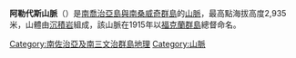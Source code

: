 {{Infobox mountain
| name = 阿勒代斯山脈
| native_name = Allardyce Range
| photo = Thatcher-Peninsula.jpg
| photo_caption = Central South Georgia: [[Cumberland_Bay|Cumberland Bay]]; [[Thatcher_Peninsula|Thatcher Peninsula]] with [[King_Edward_Cove|King Edward Cove]] ([[Grytviken|Grytviken]]); Allardyce Range with the summit [[Mount_Paget|Mount Paget]] (NASA imagery).
| elevation_m = 2,935
| elevation_ref = <ref name=gnis>[https://geonames.usgs.gov/apex/f?p=gnispq:5:0::NO::P5_ANTAR_ID:11269 U.S. Geological Survey Geographic Names Information System: Mount Paget]</ref>
| listing = <!--相關的山脈列表，如：[[八千米以上山峰列表|八千米以上山峰列表]]等-->
| location = [[南乔治亚岛|南乔治亚岛]]
| coordinates = {{coord|54|25|S|36|32|W|display=inline,title|region:GS_type:mountain_source:dewiki}}
}}

'''阿勒代斯山脈'''（{{lang-en|Allardyce Range}}）是[[南喬治亞島與南桑威奇群島|南喬治亞島與南桑威奇群島]]的[[山脈|山脈]]，最高點海拔高度2,935米，山體由[[沉積岩|沉積岩]]組成，該山脈在1915年以[[福克蘭群島|福克蘭群島]]總督命名。

{{SGSSI-stub}}
{{南喬治亞與南桑威奇群島}}

[[Category:南佐治亞及南三文治群島地理|Category:南佐治亞及南三文治群島地理]]
[[Category:山脈|Category:山脈]]